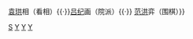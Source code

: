 {{并称|[[明朝|明]]鄞县四绝|[[金忠 (明朝尚書)|金忠]]卜（算卦）{{·}}[[袁廷玉|袁珙]]相（看相）{{·}}[[吕纪]]画（院派）{{·}} [[范洪]]弈（围棋）}}<noinclude>
[[Category:鄞县人|S]]
[[Category:宁波人物并称|Y]]
[[Category:中国四大 (人物)|Y]]
[[Category:宁波文化|Y]]
</noinclude>